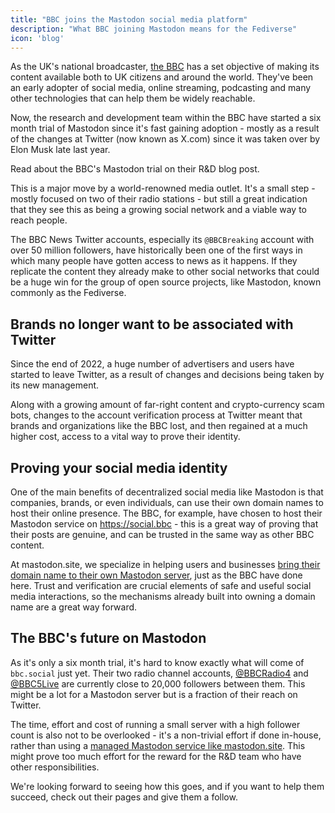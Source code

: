 ```yaml
---
title: "BBC joins the Mastodon social media platform"
description: "What BBC joining Mastodon means for the Fediverse"
icon: 'blog'
---
```


As the UK's national broadcaster, [the BBC](https://www.bbc.co.uk) has a set objective of making its content available both to UK citizens and around the world. They've been an early adopter of social media, online streaming, podcasting and many other technologies that can help them be widely reachable.

Now, the research and development team within the BBC have started a six month trial of Mastodon since it's fast gaining adoption - mostly as a result of the changes at Twitter (now known as X.com) since it was taken over by Elon Musk late last year.

<Card title="What the BBC said" icon="link" iconType="duotone" href="https://www.bbc.com/rd/blog/2023-07-mastodon-distributed-decentralised-fediverse-activitypub">
Read about the BBC's Mastodon trial on their R&D blog post.
</Card>

This is a major move by a world-renowned media outlet. It's a small step - mostly focused on two of their radio stations - but still a great indication that they see this as being a growing social network and a viable way to reach people.

The BBC News Twitter accounts, especially its `@BBCBreaking` account with over 50 million followers, have historically been one of the first ways in which many people have gotten access to news as it happens. If they replicate the content they already make to other social networks that could be a huge win for the group of open source projects, like Mastodon, known commonly as the Fediverse.

## Brands no longer want to be associated with Twitter

Since the end of 2022, a huge number of advertisers and users have started to leave Twitter, as a result of changes and decisions being taken by its new management.

Along with a growing amount of far-right content and crypto-currency scam bots, changes to the account verification process at Twitter meant that brands and organizations like the BBC lost, and then regained at a much higher cost, access to a vital way to prove their identity.

## Proving your social media identity

One of the main benefits of decentralized social media like Mastodon is that companies, brands, or even individuals, can use their own domain names to host their online presence. The BBC, for example, have chosen to host their Mastodon service on https://social.bbc - this is a great way of proving that their posts are genuine, and can be trusted in the same way as other BBC content.

At mastodon.site, we specialize in helping users and businesses [bring their domain name to their own Mastodon server](/managed-server/domain-name), just as the BBC have done here. Trust and verification are crucial elements of safe and useful social media interactions, so the mechanisms already built into owning a domain name are a great way forward.

## The BBC's future on Mastodon

As it's only a six month trial, it's hard to know exactly what will come of `bbc.social` just yet. Their two radio channel accounts, [@BBCRadio4](https://social.bbc/@BBCRadio4) and [@BBC5Live](https://social.bbc/@BBC5Live) are currently close to 20,000 followers between them. This might be a lot for a Mastodon server but is a fraction of their reach on Twitter.

The time, effort and cost of running a small server with a high follower count is also not to be overlooked - it's a non-trivial effort if done in-house, rather than using a [managed Mastodon service like mastodon.site](/mastodon-servers). This might prove too much effort for the reward for the R&D team who have other responsibilities.

We're looking forward to seeing how this goes, and if you want to help them succeed, check out their pages and give them a follow.

<Snippet file="packages.mdx" />